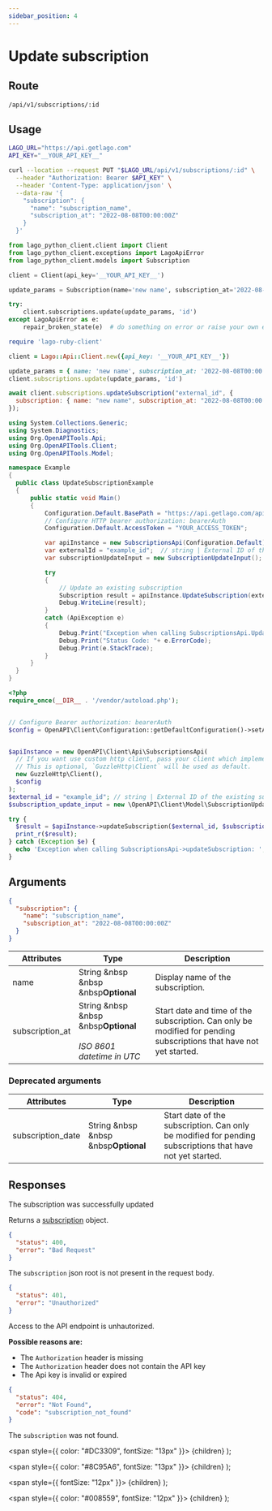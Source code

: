 ```yaml
---
sidebar_position: 4
---
```



# Update subscription

## Route

```curl title="PUT"
/api/v1/subscriptions/:id
```

## Usage

<Tabs groupId="prog-language">
  <TabItem value="curl" label="Curl" default>

  ```bash
  LAGO_URL="https://api.getlago.com"
  API_KEY="__YOUR_API_KEY__"

  curl --location --request PUT "$LAGO_URL/api/v1/subscriptions/:id" \
    --header "Authorization: Bearer $API_KEY" \
    --header 'Content-Type: application/json' \
    --data-raw '{
      "subscription": {
        "name": "subscription_name",
        "subscription_at": "2022-08-08T00:00:00Z"
      }
    }'
  ```
  </TabItem>

  <TabItem value="python" label="Python">

  ```python
  from lago_python_client.client import Client
  from lago_python_client.exceptions import LagoApiError
  from lago_python_client.models import Subscription

  client = Client(api_key='__YOUR_API_KEY__')

  update_params = Subscription(name='new name', subscription_at='2022-08-08T00:00:00Z')
  
  try:
      client.subscriptions.update(update_params, 'id')
  except LagoApiError as e:
      repair_broken_state(e)  # do something on error or raise your own exception
  ```
  </TabItem>

  <TabItem value="ruby" label="Ruby">

  ```ruby
  require 'lago-ruby-client'

  client = Lago::Api::Client.new({api_key: '__YOUR_API_KEY__'})

  update_params = { name: 'new name', subscription_at: '2022-08-08T00:00:00Z' }
  client.subscriptions.update(update_params, 'id')
  ```
  </TabItem>

  <TabItem value="javascript" label="Javascript">

  ```javascript
  await client.subscriptions.updateSubscription("external_id", {
    subscription: { name: "new name", subscription_at: "2022-08-08T00:00:00Z" },
  });
  ```
  </TabItem>

  <TabItem value="csharp" label="C#">

  ```csharp
using System.Collections.Generic;
using System.Diagnostics;
using Org.OpenAPITools.Api;
using Org.OpenAPITools.Client;
using Org.OpenAPITools.Model;

namespace Example
{
    public class UpdateSubscriptionExample
    {
        public static void Main()
        {
            Configuration.Default.BasePath = "https://api.getlago.com/api/v1";
            // Configure HTTP bearer authorization: bearerAuth
            Configuration.Default.AccessToken = "YOUR_ACCESS_TOKEN";

            var apiInstance = new SubscriptionsApi(Configuration.Default);
            var externalId = "example_id";  // string | External ID of the existing subscription
            var subscriptionUpdateInput = new SubscriptionUpdateInput(); // SubscriptionUpdateInput | Update an existing subscription

            try
            {
                // Update an existing subscription
                Subscription result = apiInstance.UpdateSubscription(externalId, subscriptionUpdateInput);
                Debug.WriteLine(result);
            }
            catch (ApiException e)
            {
                Debug.Print("Exception when calling SubscriptionsApi.UpdateSubscription: " + e.Message );
                Debug.Print("Status Code: "+ e.ErrorCode);
                Debug.Print(e.StackTrace);
            }
        }
    }
}
  ```
  </TabItem>
  <TabItem value="php" label="PHP">

  ```php
<?php
require_once(__DIR__ . '/vendor/autoload.php');


// Configure Bearer authorization: bearerAuth
$config = OpenAPI\Client\Configuration::getDefaultConfiguration()->setAccessToken('YOUR_ACCESS_TOKEN');


$apiInstance = new OpenAPI\Client\Api\SubscriptionsApi(
    // If you want use custom http client, pass your client which implements `GuzzleHttp\ClientInterface`.
    // This is optional, `GuzzleHttp\Client` will be used as default.
    new GuzzleHttp\Client(),
    $config
);
$external_id = "example_id"; // string | External ID of the existing subscription
$subscription_update_input = new \OpenAPI\Client\Model\SubscriptionUpdateInput(); // \OpenAPI\Client\Model\SubscriptionUpdateInput | Update an existing subscription

try {
    $result = $apiInstance->updateSubscription($external_id, $subscription_update_input);
    print_r($result);
} catch (Exception $e) {
    echo 'Exception when calling SubscriptionsApi->updateSubscription: ', $e->getMessage(), PHP_EOL;
}
  ```
  </TabItem>
</Tabs>

## Arguments

```json
{
  "subscription": {
    "name": "subscription_name",
    "subscription_at": "2022-08-08T00:00:00Z"
  }
}
```

| Attributes | Type | Description |
|--|--|--|
| name | String &nbsp &nbsp &nbsp<Optional>**Optional**</Optional> | Display name of the subscription. |
| subscription_at | String &nbsp &nbsp &nbsp<Optional>**Optional**</Optional><br></br><Comment>*ISO 8601 datetime in UTC*</Comment> | Start date and time of the subscription. Can only be modified for pending subscriptions that have not yet started.|


### Deprecated arguments

| Attributes | Type | Description |
|--|--|--|
| subscription_date | String &nbsp &nbsp &nbsp<Optional>**Optional**</Optional> | Start date of the subscription. Can only be modified for pending subscriptions that have not yet started.|

## Responses

<Tabs>
  <TabItem value="200" label="HTTP 200" default>
  The subscription was successfully updated

  Returns a [subscription](./subscription-object) object.
  </TabItem>

  <TabItem value="400" label="HTTP 400">

  ```json
  {
    "status": 400,
    "error": "Bad Request"
  }
  ```

  The `subscription` json root is not present in the request body.
  </TabItem>

  <TabItem value="401" label="HTTP 401">

  ```json
  {
    "status": 401,
    "error": "Unauthorized"
  }
  ```

  Access to the API endpoint is unhautorized.

  **Possible reasons are:**
  * The `Authorization` header is missing
  * The `Authorization` header does not contain the API key
  * The Api key is invalid or expired


  </TabItem>

  <TabItem value="404" label="HTTP 404">

  ```json
  {
    "status": 404,
    "error": "Not Found",
    "code": "subscription_not_found"
  }
  ```

  The `subscription` was not found.
  </TabItem>
</Tabs>



  <span
    style={{
      color: "#DC3309",
      fontSize: "13px"
    }}>
    {children}
  </span>
);

  <span
    style={{
      color: "#8C95A6",
      fontSize: "13px"
    }}>
    {children}
  </span>
);

  <span
    style={{
      fontSize: "12px"
    }}>
    {children}
  </span>
);

  <span
    style={{
      color: "#008559",
      fontSize: "12px"
    }}>
    {children}
  </span>
);
